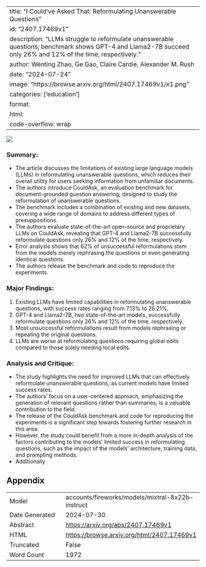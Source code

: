 
---
title: "I Could've Asked That: Reformulating Unanswerable Questions"
id: "2407.17469v1"
description: "LLMs struggle to reformulate unanswerable questions; benchmark shows GPT-4 and Llama2-7B succeed only 26% and 12% of the time, respectively."
author: Wenting Zhao, Ge Gao, Claire Cardie, Alexander M. Rush
date: "2024-07-24"
image: "https://browse.arxiv.org/html/2407.17469v1/x1.png"
categories: ['education']
format:
  html:
    code-overflow: wrap
---

![](https://browse.arxiv.org/html/2407.17469v1/x1.png)

### Summary:
- The article discusses the limitations of existing large language models (LLMs) in reformulating unanswerable questions, which reduces their overall utility for users seeking information from unfamiliar documents.
- The authors introduce CouldAsk, an evaluation benchmark for document-grounded question answering, designed to study the reformulation of unanswerable questions.
- The benchmark includes a combination of existing and new datasets, covering a wide range of domains to address different types of presuppositions.
- The authors evaluate state-of-the-art open-source and proprietary LLMs on CouldAsk, revealing that GPT-4 and Llama2-7B successfully reformulate questions only 26% and 12% of the time, respectively.
- Error analysis shows that 62% of unsuccessful reformulations stem from the models merely rephrasing the questions or even generating identical questions.
- The authors release the benchmark and code to reproduce the experiments.

### Major Findings:
1. Existing LLMs have limited capabilities in reformulating unanswerable questions, with success rates ranging from 7.13% to 26.21%.
2. GPT-4 and Llama2-7B, two state-of-the-art models, successfully reformulate questions only 26% and 12% of the time, respectively.
3. Most unsuccessful reformulations result from models rephrasing or repeating the original questions.
4. LLMs are worse at reformulating questions requiring global edits compared to those solely needing local edits.

### Analysis and Critique:
- The study highlights the need for improved LLMs that can effectively reformulate unanswerable questions, as current models have limited success rates.
- The authors' focus on a user-centered approach, emphasizing the generation of relevant questions rather than summaries, is a valuable contribution to the field.
- The release of the CouldAsk benchmark and code for reproducing the experiments is a significant step towards fostering further research in this area.
- However, the study could benefit from a more in-depth analysis of the factors contributing to the models' limited success in reformulating questions, such as the impact of the models' architecture, training data, and prompting methods.
- Additionally

## Appendix

|          |          |
|----------|----------|
| Model     | accounts/fireworks/models/mixtral-8x22b-instruct       |
| Date Generated     | 2024-07-30       |
| Abstract | [https://arxiv.org/abs/2407.17469v1](https://arxiv.org/abs/2407.17469v1)        |
| HTML     | [https://browse.arxiv.org/html/2407.17469v1](https://browse.arxiv.org/html/2407.17469v1)       |
| Truncated       | False       |
| Word Count       | 1972       |